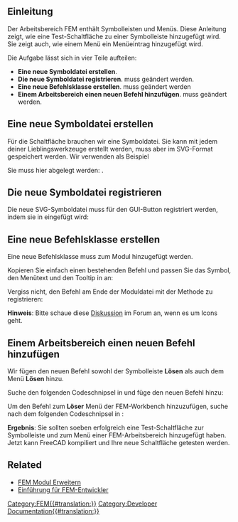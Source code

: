 <languages/>

{{TutorialInfo/de
|Topic=FEM
|Level=Fortgeschritten
|Time=60 min
|Author=[[User:JohnWang|JohnWang]]
|FCVersion=0.19
}}

<span id="Introduction"></span>
== Einleitung ==

Der Arbeitsbereich FEM enthält Symbolleisten und Menüs. Diese Anleitung zeigt, wie eine Test-Schaltfläche zu einer Symbolleiste hinzugefügt wird. Sie zeigt auch, wie einem Menü ein Menüeintrag hinzugefügt wird.

Die Aufgabe lässt sich in vier Teile aufteilen:
* '''Eine neue Symboldatei erstellen'''.
* '''Die neue Symboldatei registrieren'''. {{incode|src/Mod/Fem/Gui/Resources/Fem.qrc}} muss geändert werden.
* '''Eine neue Befehlsklasse erstellen'''. {{incode|src/Mod/Fem/femcommands/commands.py}} muss geändert werden
* '''Einem Arbeitsbereich einen neuen Befehl hinzufügen'''. {{incode|src/Mod/Fem/Gui/Workbench.cpp}} muss geändert werden.

<span id="Create_a_new_icon_file"></span>
==Eine neue Symboldatei erstellen== 

Für die Schaltfläche brauchen wir eine Symboldatei. Sie kann mit jedem deiner Lieblingswerkzeuge erstellt werden, muss aber im SVG-Format gespeichert werden. Wir verwenden als Beispiel {{FileName|FEM_testButton.svg}} 

Sie muss hier abgelegt werden: {{incode|src/Mod/Fem/Gui/Resources/icons/}}.

<span id="Register_the_new_icon_file"></span>
==Die neue Symboldatei registrieren== 

Die neue SVG-Symboldatei muss für den GUI-Button registriert werden, indem sie in {{incode|src/Mod/Fem/Gui/Resources/Fem.qrc}} eingefügt wird:

{{code|code=
     <file>icons/FEM_testButton.svg</file>
}} 

<span id="Create_a_new_command_class"></span>
==Eine neue Befehlsklasse erstellen==

Eine neue Befehlsklasse muss zum Modul {{incode|src/Mod/Fem/femcommands/commands.py}} hinzugefügt werden. 

Kopieren Sie einfach einen bestehenden Befehl und passen Sie das Symbol, den Menütext und den Tooltip in {{incode|__init__(self)}} an:

{{code|code=
class _testButton(CommandManager):
    "The FEM_testButton command definition"

    def __init__(self):
        super(_testButton, self).__init__()
        self.menuetext = "test Button"
        self.tooltip = "This is a test button"
        self.is_active = "always"
        #self.do_activated = "add_obj_on_gui_selobj_noset_edit"
}}

Vergiss nicht, den Befehl am Ende der Moduldatei mit der Methode {{incode|addCommand(...)}} zu registrieren:

{{code|code=
FreeCADGui.addCommand(
    "FEM_testButton",
    _testButton()
)
}}

'''Hinweis''': Bitte schaue diese [https://forum.freecadweb.org/viewtopic.php?f=18&t=46693&start=10#p402004 Diskussion] im Forum an, wenn es um Icons geht.

<span id="Add_new_command_to_workbench"></span>
==Einem Arbeitsbereich einen neuen Befehl hinzufügen==

Wir fügen den neuen Befehl sowohl der Symbolleiste '''Lösen''' als auch dem Menü '''Lösen''' hinzu. 

Suche den folgenden Codeschnipsel in {{incode|/Gui/Workbench.cpp}} und füge den neuen Befehl hinzu:

{{code|code= 
     Gui::ToolBarItem* solve = new Gui::ToolBarItem(root);
     solve->setCommand("Solve");
     *solve << "FEM_SolverCalculixCxxtools"
            << "FEM_SolverCalculiX"
            << "FEM_SolverElmer"
+           << "FEM_testButton"
            << "Separator"
}}

Um den Befehl zum '''Löser''' Menü der FEM-Workbench hinzuzufügen, suche nach dem folgenden Codeschnipsel in {{incode|Workbench.cpp}}:

{{code|code= 
    Gui::MenuItem* solve = new Gui::MenuItem;
    root->insertItem(item, solve);
    solve->setCommand("&Solve");
    *solve << "FEM_SolverCalculixCxxtools"
           << "FEM_SolverCalculiX"
           << "FEM_SolverElmer"
           << "FEM_SolverZ88"
+          << "FEM_testButton"
           << "Separator"
}}

'''Ergebnis''': Sie sollten soeben erfolgreich eine Test-Schaltfläche zur Symbolleiste und zum Menü einer FEM-Arbeitsbereich hinzugefügt haben. Jetzt kann FreeCAD kompiliert und Ihre neue Schaltfläche getesten werden.

== Related ==

* [[Extend_FEM_Module/de|FEM Modul Erweitern]]
* [[Onboarding_FEM_Devs/de|Einführung für FEM-Entwickler]]


[[Category:FEM{{#translation:}}]]
[[Category:Developer Documentation{{#translation:}}]]